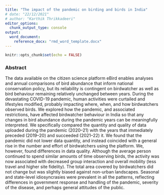 ```yaml
---
title: "The impact of the pandemic on birding and birds in India"
# date: "22/12/2021"
# author: "Karthik Thrikkadeeri"
editor_options: 
  chunk_output_type: console
output: 
  word_document: 
    reference_docx: "rmd_word_template.docx"
---
```


```r
knitr::opts_chunk$set(echo = FALSE)
```


### Abstract

The data available on the citizen science platform eBird enables analyses and annual comparisons of bird abundance that inform national conservation policy, but its reliability is contingent on birdwatcher as well as bird behaviour remaining relatively unchanged between years. During the devastating COVID-19 pandemic, human activities were curtailed and lifestyles modified, probably impacting where, when, and how birdwatchers observed birds. We explored how the pandemic, and associated restrictions, have affected birdwatcher behaviour in India so that any changes in bird abundance during the pandemic years can be meaningfully interpreted. We specifically compared the quantity and quality of data uploaded during the pandemic (2020--21) with the years that immediately preceded (2019--20) and succeeded (2021--22) it. We found that the pandemic did not lower data quantity, and instead coincided with a general rise in the number and effort of birdwatchers using the platform. We, however, found differences in data quality. Although the average person continued to spend similar amounts of time observing birds, the activity was now associated with decreased group interaction and overall mobility (less travel and higher site fidelity). The total area covered by birdwatchers did not change but was slightly biased against non-urban landscapes. Seasonal and state-level idiosyncrasies were prevalent in all the patterns, reflecting differences in government response and handling of the pandemic, severity of the disease, and perhaps general attitudes of the public. 
